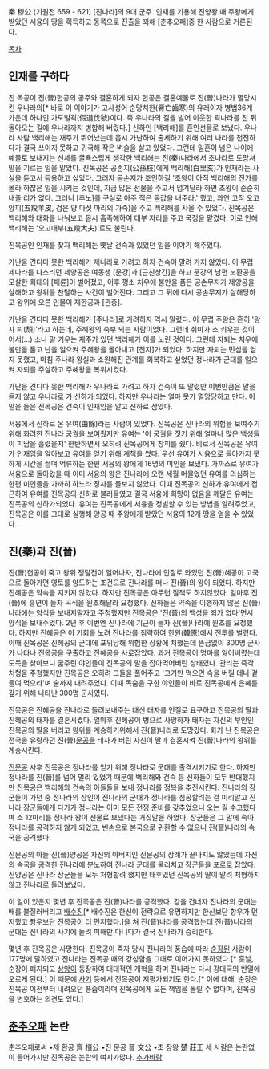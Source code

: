 秦 穆公 (기원전 659 - 621) 
[진나라]의 9대 군주. 인재를 기용해 진양왕 때 주왕에게 받았던 서융의 땅을 획득하고 동쪽으로 진출을 꾀해 [춘추오패]중 한 사람으로 거론된다.

[[목차]]

== 인재를 구하다 ==
진 목공이 진(晉)헌공의 공주와 결혼하게 되자 헌공은 결혼예물로 진(晉)나라가 멸망시킨 우나라의[* 바로 이 이야기가 고사성어 순망치한(脣亡齒寒)의 유래이자 병법36계 가운데 하나인 가도벌괵(假道伐虢)이다. 즉 우나라의 길을 빌어 이웃한 괵나라를 친 뒤 돌아오는 길에 우나라까지 병합해 버렸다.] 신하인 [백리해]를 혼인선물로 보냈다. 
우나라 사람 백리해는 재주가 뛰어났는데 몹시 가난하여 출세하기 위해 여러 나라를 전전하다가 결국 쓰이지 못하고 귀국해 작은 벼슬을 살고 있었다. 그런데 일흔이 넘은 나이에 예물로 보내지는 신세를 굴욕스럽게 생각한 백리해는 진(秦)나라에서 초나라로 도망쳐 말을 기르는 일을 맡았다. 
진목공은 공손지(公孫枝)에게 백리해(白里亥)가 인재라는 사실을 듣고서 등용하고 싶었다. 그러자 공손지가 조언하길 '초왕이 아직 백리해의 진가를 몰라 하찮은 일을 시키는 것인데, 지금 많은 선물을 주고서 넘겨달라 하면 초왕이 순순히 내줄 리가 없다. 그러니 [추노]를 구실로 아주 적은 몸값을 내주라.' 했고, 과연 고작 오고양피(五羖羊皮, 검은 양 다섯 마리의 가죽)을 주고 백리해를 사올 수 있었다. 진목공은 백리해와 대화를 나눠보고 몹시 흡족해하여 대부 자리를 주고 국정을 맡겼다. 이로 인해 백리해는 '오고대부(五羖大夫)'로도 불린다. 

진목공인 인재를 찾자 백리해는 옛날 건숙과 있었던 일을 이야기 해주었다.

가난을 견디다 못한 백리해가 제나라로 가려고 하자 건숙이 말려 가지 않았다. 이 무렵 제나라를 다스리던 제양공은 여동생 [문강]과 [근친상간]을 하고 문강의 남편 노환공을 모살한 희대의 [패륜]이 벌어졌고, 이후 평소 처우에 불만을 품은 공손무지가 제양공을 살해하고 왕위를 찬탈하는 사건이 벌어진다. 그리고 그 뒤에 다시 공손무지가 살해당하고 왕위에 오른 인물이 제환공과 [관중].  

가난을 견디다 못한 백리해가 [주나라]로 가려하자 역시 말렸다. 이 무렵 주왕은 흔히 '왕자 퇴(頹)'라고 하는데, 주혜왕의 숙부 되는 사람이었다. 그런데 취미가 소 키우는 것이어서(...) 소나 말 키우는 재주가 있던 백리해가 이를 노린 것이다. 그런데 자퇴는 처우에 불만을 품고 난을 일으켜 주혜왕을 몰아내고 [천자]가 되었다. 하지만 자퇴는 민심을 얻지 못했고, 마침 주나라 왕실과 소원해진 관계를 회복하고 싶었던 정나라가 군대를 일으켜 자퇴를 주살하고 주혜왕을 복위시켰다.

가난을 견디다 못한 백리해가 우나라로 가려고 하자 건숙이 또 말렸만 이번만큼은 말을 듣지 않고 우나라로 가 신하가 되었다. 하지만 우나라는 얼마 못가 멸망당하고 만다.  
이 말을 들은 진목공은 건숙이 인재임을 알고 신하로 삼았다.

서융에서 신하로 온 유여(由餘)라는 사람이 있었다. 진목공은 진나라의 위험을 보여주기 위해 화려한 진나라 궁궐을 보여줬지만 유여는 '이 궁궐을 짓기 위해 얼마나 많은 백성들이 피땀을 흘렸을지' 한탄하면서 오히려 진목공에게 창피를 줬다.
비로서 진목공은 유여가 인재임을 알아보고 유여를 얻기 위해 계책을 썼다. 우선 유여가 서융으로 돌아가지 못하게 시간을 끌며 억류하는 한편 서융의 왕에게 16명의 미인을 보냈다. 가까스로 유여가 서융으로 돌아왔을 때 이미 서융의 왕은 진나라에 오랜 세월 머물었던 유여를 의심하는 한편 미인들을 가까히 하느라 정사를 돌보지 않았다. 이때 진목공의 신하가 유여에게 접근하여 유여를 진목공의 신하로 불러들였고 결국 서융에 희망이 없음을 깨달은 유여는 진목공의 신하가되었다.
유여는 진목공에게 서융을 정벌할 수 있는 방법을 알려주었고, 진목공은 이를 그대로 실행해 양공 때 주왕에게 받았던 서융의 12개 땅을 얻을 수 있었다.

== 진(秦)과 진(晉)  ==
진(晉)헌공이 죽고 왕위 쟁탈전이 일어나자, 진나라에 인질로 와있던 진(晉)혜공이 고국으로 돌아가면 영토를 양도하는 조건으로 진나라를 떠나 진(晉)의 왕이 되었다. 하지만 진혜공은 약속을 지키지 않았다. 하지만 진목공은 아무런 질책도 하지않았다.
얼마후 진(晉)에 흉년이 들자 곡식을 원조해달라 요청했다. 신하들은 약속을 이행하지 않은 진(晉)나라에는 양식을 보내지말자고 주청했지만 진목공은 '진(晉)의 백성을 죄가 없다'면서 양식을 보내주었다. 2년 후 이번엔 진나라에 기근이 들자 진(晉)나라에 원조를 요청했다. 하지만 진혜공은 이 기회를 노려 진나라를 침략하여 한원(韓原)에서 전투를 벌렸다.
이때 진목공은 진혜공의 군대에 포위당해 위험한 상황에 처했는데 뜬금없이 300명 군사가 나타나 진목공을 구출하고 진혜공을 사로잡았다. 
과거 진목공이 명마를 잃어버렸는데 도둑을 찾아보니 굶주린 야인들이 진목공의 말을 잡아먹어버린 상태였다. 관리는 즉각 처형을 주청했지만 진목공은 오히려 그들을 풀어주고 '고기만 먹으면 속을 버릴 테니 곁들여 먹으라'며 술까지 내려주었다. 이때 목숨을 구한 야인들이 바로 진목공에게 은혜를 갚기 위해 나타난 300명 군사였다.

진목공은 진혜공을 진나라로 돌려보내주는 대신 태자를 인질로 요구하고 진목공의 딸과 진혜공의 태자를 결혼시켰다.
얼마후 진혜공이 병으로 사망하자 태자는 자신의 부인인 진목공의 딸을 버리고 왕위를 계승하기위해서 진(晉)나라로 도망갔다.
화가 난 진목공은 전국을 유랑하던 진(晉)[[문공]]을 태자가 버린 자신이 딸과 결혼시켜 진(晉)나라의 왕위를 계승시킨다.

[[진문공]] 사후 진목공은 정나라를 얻기 위해 정나라로 군대를 출격시키기로 한다. 하지만 정나라를 진(晉)를 넘어 멀리 있었기 때문에 백리해와 건숙 등 신하들이 모두 반대했지만 진목공은 백리해와 건숙의 아들들을 보내 정나라를 정복을 추진시킨다.
진나라의 장군들이 가던 중 정나라의 상인이 진나라의 군대가 정나라를 침공할려는 걸 미리알고 진나라 장군들에게 다가가  정나라는 이미 모든 전쟁 준비를 갖추었으니 오는 길 수고했다며 소 12마리를 정나라 왕이 선물로 보냈다는 거짓말을 하였다. 장군들은 그 말에 속아 정나라를 공격하지 않게 되었고, 빈손으로 본국으로 귀환할 수 없으니 진(晉)나라의 속국을 공격했다.

진문공의 아들 진(晉)양공은 자신의 아버지인 진문공의 장례가 끝나지도 않았는데 자신의 속국을 공격한 진나라에 분노하여
진나라 군대를 물리치고 장군들을 포로로 잡았다. 진양공은 진나라 장군들을 모두 처형할려 했지만 태후였던 진목공의 딸이 말려 처형하지 않고 진나라로 돌려보냈다.

이 일이 있은지 몇년 후 진목공은 진(晉)나라를 공격했다. 강을 건너자 진나라의 군대는 배를 불질러버리고 [[배수진]][* 배수진은 한신이 전략으로 유명하지만 한신보단 항우가 먼저했고 항우보단 진목공이 더 먼저했다.]을 쳐 진(晉)나라를 공격했는데 진(晉)나라의 군대는 진나라의 사기에 눌려 피해만 다니다가 결국 진나라가 승리한다.

몇년 후 진목공은 사망한다. 진목공이 죽자 당시 진나라의 풍습에 따라 [[순장]]된 사람이 177명에 달하였고 진나라는 진목공 때의 강성함을 그대로 이어가지 못하였다.[* 훗날, 순장이 폐지되고 [[상앙]]이 등장하여 대대적인 개혁을 하며 진나라는 다시 강대국의 반열에 오르게 된다.] 이 때문에 [[사기]] 등에서 진목공이 저평가되기도 한다.[* 이에 대해, 순장은 진목공 이전부터 내려오던 풍습이라며 진목공에게 모든 책임을 돌릴 수 없다며, 진목공을 변호하는 의견도 있다.]

== [[춘추오패]] 논란 ==

춘추오패로써 
•제 환공 齊 桓公 
•진 문공 晉 文公 
•초 장왕 楚 莊王
세 사람은 논란없이 들어가지만 진목공은 논란의 여지가많다.
[[추가바람]]
